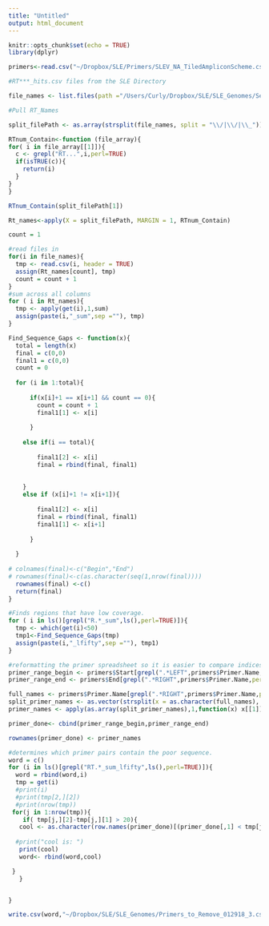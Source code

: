 ```yaml
---
title: "Untitled"
output: html_document
---
```


```r
knitr::opts_chunk$set(echo = TRUE)
library(dplyr)
```

```r
primers<-read.csv("~/Dropbox/SLE/Primers/SLEV_NA_TiledAmpliconScheme.csv",header = TRUE, na.strings = c("","NA"))

#RT***_hits.csv files from the SLE Directory

file_names <- list.files(path ="/Users/Curly/Dropbox/SLE/SLE_Genomes/Seq_Test",pattern = "RT.*._Hits",full.names = TRUE )

#Pull RT_Names

split_filePath <- as.array(strsplit(file_names, split = "\\/|\\/|\\_"))

RTnum_Contain<-function (file_array){ 
for( i in file_array[[1]]){
  c <- grepl("RT...",i,perl=TRUE)
  if(isTRUE(c)){
    return(i)
  }
}
}

RTnum_Contain(split_filePath[1])

Rt_names<-apply(X = split_filePath, MARGIN = 1, RTnum_Contain)

count = 1

#read files in
for(i in file_names){
  tmp <- read.csv(i, header = TRUE)
  assign(Rt_names[count], tmp)
  count = count + 1
}
#sum across all columns
for ( i in Rt_names){
  tmp <- apply(get(i),1,sum)
  assign(paste(i,"_sum",sep =""), tmp)
}

Find_Sequence_Gaps <- function(x){
  total = length(x)
  final = c(0,0) 
  final1 = c(0,0)
  count = 0
  
  for (i in 1:total){
    
      if(x[i]+1 == x[i+1] && count == 0){
        count = count + 1
        final1[1] <- x[i]
        
      }
    
    else if(i == total){
      
        final1[2] <- x[i]
        final = rbind(final, final1)
       
        
    }  
    else if (x[i]+1 != x[i+1]){
      
        final1[2] <- x[i]
        final = rbind(final, final1)
        final1[1] <- x[i+1]
      
      }
    
  }
  
# colnames(final)<-c("Begin","End")
# rownames(final)<-c(as.character(seq(1,nrow(final))))
  rownames(final) <-c()
  return(final)
}

#Finds regions that have low coverage.
for ( i in ls()[grepl("R.*_sum",ls(),perl=TRUE)]){
  tmp <- which(get(i)<50)
  tmp1<-Find_Sequence_Gaps(tmp)
  assign(paste(i,"_lfifty",sep =""), tmp1)
}
```


```r
#reformatting the primer spreadsheet so it is easier to compare indices to the primer ranges.
primer_range_begin <- primers$Start[grepl(".*LEFT",primers$Primer.Name,perl=TRUE)]
primer_range_end <- primers$End[grepl(".*RIGHT",primers$Primer.Name,perl=TRUE)]

full_names <- primers$Primer.Name[grepl(".*RIGHT",primers$Primer.Name,perl=TRUE)]
split_primer_names <- as.vector(strsplit(x = as.character(full_names), split = "\\_R",perl = TRUE))
primer_names <- apply(as.array(split_primer_names),1,function(x) x[[1]][1])

primer_done<- cbind(primer_range_begin,primer_range_end)

rownames(primer_done) <- primer_names

#determines which primer pairs contain the poor sequence.
word = c()
for (i in ls()[grepl("RT.*_sum_lfifty",ls(),perl=TRUE)]){
  word = rbind(word,i)
  tmp = get(i)  
  #print(i)
  #print(tmp[2,][2])
  #print(nrow(tmp))
 for(j in 1:nrow(tmp)){
    if( tmp[j,][2]-tmp[j,][1] > 20){
   cool <- as.character(row.names(primer_done)[(primer_done[,1] < tmp[j,][1]&primer_done[,2] > tmp[j,][1]) | (primer_done[,1]<tmp[j,][1]&primer_done[,2]>tmp[j,][2])])
   
  #print("cool is: ")
   print(cool)
   word<- rbind(word,cool) 

 }
   }


}

```
```r
write.csv(word,"~/Dropbox/SLE/SLE_Genomes/Primers_to_Remove_012918_3.csv")

```
